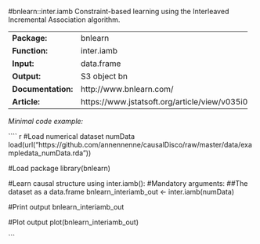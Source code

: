 #bnlearn::inter.iamb
Constraint-based learning using the Interleaved Incremental Association algorithm.

-------------------- ------------------------------------------------
**Package:**         bnlearn                                         

**Function:**        inter.iamb                                      

**Input:**           data.frame                                      

**Output:**          S3 object bn                                    

**Documentation:**   http://www.bnlearn.com/                         

**Article:**         https://www.jstatsoft.org/article/view/v035i03  
-------------------- ------------------------------------------------




*Minimal code example:*

```` r
#Load numerical dataset numData
load(url("https://github.com/annennenne/causalDisco/raw/master/data/exampledata_numData.rda"))

#Load package
library(bnlearn)

#Learn causal structure using inter.iamb():
#Mandatory arguments: 
##The dataset as a data.frame
bnlearn_interiamb_out <- inter.iamb(numData)

#Print output
bnlearn_interiamb_out

#Plot output
plot(bnlearn_interiamb_out)

```
